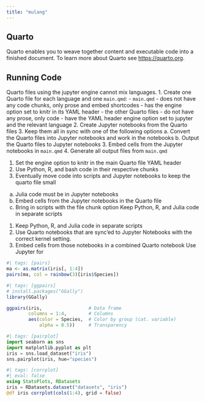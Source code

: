 ```yaml
---
title: "mulang"
---
```


## Quarto

Quarto enables you to weave together content and executable code into a finished document. To learn more about Quarto see <https://quarto.org>.

## Running Code

Quarto files using the jupyter engine cannot mix languages.
1. Create one Quarto file for each language and one `main.qmd`:
  - `main.qmd`
    - does not have any code chunks, only prose and embed shortcodes
    - has the engine option set to knitr in its YAML header
  - the other Quarto files
    - do not have any prose, only code
    - have the YAML header engine option set to jupyter and the relevant language
2. Create Jupyter notebooks from the Quarto files 
3. Keep them all in sync with one of the following options
  a. Convert the Quarto files into Jupyter notebooks and work in the notebooks
  b. Output the Quarto files to Jupyter notebooks
3. Embed cells from the Jupyter notebooks in `main.qmd`
4. Generate all output files from `main.qmd`

1. Set the engine option to knitr in the main Quarto file YAML header
2. Use Python, R, and bash code in their respective chunks
3. Eventually move code into scripts and Jupyter notebooks to keep the quarto file small
  a. Julia code must be in Jupyter notebooks
  b. Embed cells from the Jupyter notebooks in the Quarto file
  c. Bring in scripts with the file chunk option
Keep Python, R, and Julia code in separate scripts
1. Keep Python, R, and Julia code in separate scripts
2. Use Quarto notebooks that are sync'ed to Jupyter Notebooks with the correct kernel setting.
2. Embed cells from those notebooks in a combined Quarto notebook
Use Jupyter for 

```r
#| tags: [pairs]
ma <- as.matrix(iris[, 1:4])
pairs(ma, col = rainbow(3)[iris$Species])
```

```r
#| tags: [ggpairs]
# install.packages("GGally")
library(GGally)

ggpairs(iris,                 # Data frame
        columns = 1:4,        # Columns
        aes(color = Species,  # Color by group (cat. variable)
            alpha = 0.5))     # Transparency 
```

```python
#| tags: [pairplot]
import seaborn as sns
import matplotlib.pyplot as plt
iris = sns.load_dataset("iris")
sns.pairplot(iris, hue="species")
```


```julia
#| tags: [corrplot]
#| eval: false
using StatsPlots, RDatasets
iris = RDatasets.dataset("datasets", "iris")
@df iris corrplot(cols(1:4), grid = false)
```
